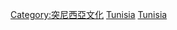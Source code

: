 {{Commonscat|World Heritage Sites in Tunisia}}

[[Category:突尼西亞文化|Category:突尼西亞文化]]
[[Category:阿拉伯国家世界遗产|Tunisia]]
[[Category:各國世界遺產|Tunisia]]